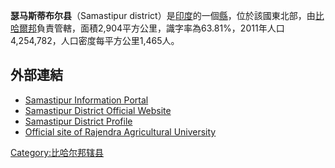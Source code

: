 '''瑟马斯蒂布尔县'''（Samastipur district）是[[印度|印度]]的一個[[比哈尔邦行政区划|縣]]，位於該國東北部，由[[比哈爾邦|比哈爾邦]]負責管轄，面積2,904平方公里，識字率為63.81%，2011年人口4,254,782，人口密度每平方公里1,465人。

==外部連結==
* [https://web.archive.org/web/20120323001039/http://www.allaboutbihar.com/districts/samastipur/index.php Samastipur Information Portal]
* [http://samastipur.bih.nic.in Samastipur District Official Website] {{Wayback|url=http://samastipur.bih.nic.in/ |date=20110721163321 }}
* [http://gov.bih.nic.in/profile/districts/samastipur.htm  Samastipur District Profile] {{Wayback|url=http://gov.bih.nic.in/profile/districts/samastipur.htm |date=20200511115707 }}
* [http://www.pusavarsity.org.in Official site of Rajendra Agricultural University] {{Wayback|url=http://www.pusavarsity.org.in/ |date=20061104005944 }}

{{印度行政区划小作品}}
[[Category:比哈尔邦辖县|Category:比哈尔邦辖县]]